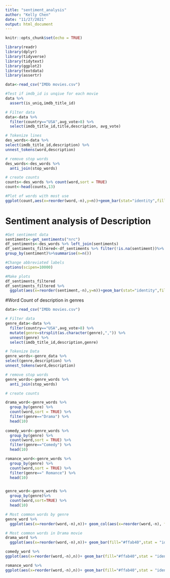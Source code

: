 ```yaml
---
title: "sentiment_analysis"
author: "Kelly Chen"
date: "11/27/2021"
output: html_document
---
```


```r
knitr::opts_chunk$set(echo = TRUE)
```

```r
library(readr)
library(dplyr)
library(tidyverse)
library(tidytext)
library(ggplot2)
library(textdata)
library(assertr)
```

```r
data<-read_csv("IMDb movies.csv")

#Test if imdb_id is unqiue for each movie
data %>%
  assert(is_uniq,imdb_title_id)

# Filter data
data<-data %>%
  filter(country=="USA",avg_vote>8) %>%
  select(imdb_title_id,title,description, avg_vote)

```

```r

# Tokenize lines
des_words<-data %>%
select(imdb_title_id,description) %>%
unnest_tokens(word,description)

# remove stop words
des_words<-des_words %>%
  anti_join(stop_words)

# create counts
counts<-des_words %>% count(word,sort = TRUE)
count<-head(counts,13)

#Plot of words with most use
ggplot(count,aes(x=reorder(word,-n),y=n))+geom_bar(stat="identity",fill="#ffab40")+theme_light()+theme(axis.text.x =element_text(angle=60,hjust=1))+labs(title="Most Common Description words in high-rated movies",x="Words",y="Count")+theme_classic()+geom_text(aes(label=n),col="white",vjust=1,lwd=4)
```

# Sentiment analysis of Description

```r
#Get sentiment data
sentiments<-get_sentiments("nrc")
df_sentiments<-des_words %>% left_join(sentiments)
df_sentiments_filtered<-df_sentiments %>% filter(!is.na(sentiment))%>%
group_by(sentiment)%>%summarise(n=n())

#Change abbreviated labels
options(scipen=10000)

#Make plots
df_sentiments_filtered
df_sentiments_filtered %>%
  ggplot(aes(x=reorder(sentiment,-n),y=n))+geom_bar(stat="identity",fill="#ffab40")+labs(title="Top rated Movies Description Sentiments",x="Words",y="Count")+theme_light()+theme(axis.text.x = element_text(angle=60,hjust=1))+geom_text(aes(label=n),col="white",vjust=1,lwd=4)+theme_classic()
```

#Word Count of description in genres

```r
data<-read_csv("IMDb movies.csv")

# Filter data
genre_data<-data %>%
  filter(country=="USA",avg_vote>8) %>%
  mutate(genre=strsplit(as.character(genre),",")) %>%
  unnest(genre) %>%
  select(imdb_title_id,description,genre)

# Tokenize Data
genre_words<-genre_data %>%
select(genre,description) %>%
unnest_tokens(word,description)

# remove stop words
genre_words<-genre_words %>%
  anti_join(stop_words)

# create counts

drama_word<-genre_words %>% 
  group_by(genre) %>%
  count(word,sort = TRUE) %>%
  filter(genre=="Drama") %>%
  head(10)
  
comedy_word<-genre_words %>% 
  group_by(genre) %>%
  count(word,sort = TRUE) %>%
  filter(genre=="Comedy") %>%
  head(10)

romance_word<-genre_words %>% 
  group_by(genre) %>%
  count(word,sort = TRUE) %>%
  filter(genre==" Romance") %>%
  head(10)


genre_word<-genre_words %>%
  group_by(genre)%>%
  count(word,sort=TRUE) %>%
  head(10)

```

```r

# Most common words by genre
genre_word %>%
  ggplot(aes(x=reorder(word,-n),n))+ geom_col(aes(x=reorder(word,-n), fill=genre),stat = "identity") +labs(x="Description word", y= "count", title="Most common despription words in Movies") +theme_classic()

# Most common words in Drama movie
drama_word %>%
  ggplot(aes(x=reorder(word,-n),n))+ geom_bar(fill="#ffab40",stat = "identity") +labs(x="Description word", y= "count", title="Most common despription words in Drama Movies") +theme_classic()+ylim(0,7)+geom_text(aes(label=n),col="white",vjust=1)

comedy_word %>%
ggplot(aes(x=reorder(word,-n),n))+ geom_bar(fill="#ffab40",stat = "identity") +labs(x="Description word", y= "count", title="Most common despription words in Comedy Movies") +theme_classic()+ylim(0,7)+geom_text(aes(label=n),col="white",vjust=1)

romance_word %>%
ggplot(aes(x=reorder(word,-n),n))+ geom_bar(fill="#ffab40",stat = "identity") +labs(x="Description word", y= "count", title="Most common despription words in Drama Movies") +ylim(0,7)+geom_text(aes(label=n),col="white",vjust=1,lwd=5)
  
```


